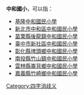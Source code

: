 '''中和國小'''，可以指：
* [[基隆中和國民小學|基隆中和國民小學]]
* [[新北市中和區中和國民小學|新北市中和區中和國民小學]]
* [[苗栗縣後龍鎮中和國民小學|苗栗縣後龍鎮中和國民小學]]
* [[臺中市新社區中和國民小學|臺中市新社區中和國民小學]]
* [[彰化縣埤頭鄉中和國民小學|彰化縣埤頭鄉中和國民小學]]
* [[南投縣竹山鎮中和國民小學|南投縣竹山鎮中和國民小學]]
* [[雲林縣崙背鄉中和國民小學|雲林縣崙背鄉中和國民小學]]
* [[嘉義縣竹崎鄉中和國民小學|嘉義縣竹崎鄉中和國民小學]]
{{disambig}}
[[Category:四字消歧义|Category:四字消歧义]]